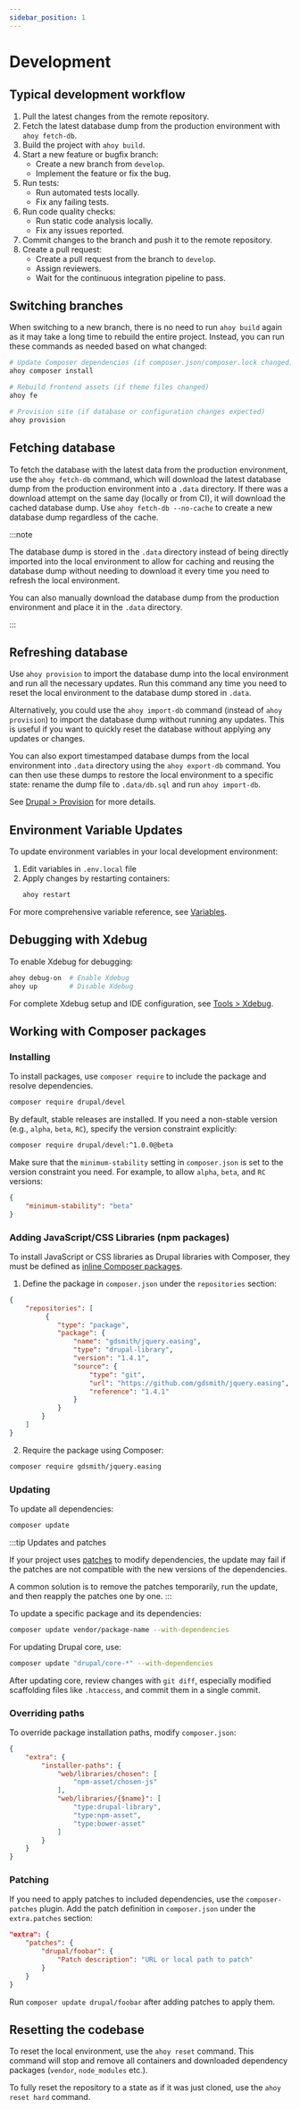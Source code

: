 ```yaml
---
sidebar_position: 1
---
```


# Development

## Typical development workflow

1. Pull the latest changes from the remote repository.
2. Fetch the latest database dump from the production environment with `ahoy fetch-db`.
3. Build the project with `ahoy build`.
4. Start a new feature or bugfix branch:
    - Create a new branch from `develop`.
    - Implement the feature or fix the bug.
5. Run tests:
    - Run automated tests locally.
    - Fix any failing tests.
6. Run code quality checks:
    - Run static code analysis locally.
    - Fix any issues reported.
7. Commit changes to the branch and push it to the remote repository.
8. Create a pull request:
    - Create a pull request from the branch to `develop`.
    - Assign reviewers.
    - Wait for the continuous integration pipeline to pass.

## Switching branches

When switching to a new branch, there is no need to run `ahoy build` again as
it may take a long time to rebuild the entire project. Instead, you can
run these commands as needed based on what changed:

```bash
# Update Composer dependencies (if composer.json/composer.lock changed)
ahoy composer install

# Rebuild frontend assets (if theme files changed)
ahoy fe

# Provision site (if database or configuration changes expected)
ahoy provision
```

## Fetching database

To fetch the database with the latest data from the production environment,
use the `ahoy fetch-db` command, which will download the latest database
dump from the production environment into a `.data` directory. If there was a
download attempt on the same day (locally or from CI), it will download the
cached database dump. Use `ahoy fetch-db --no-cache` to create a new database
dump regardless of the cache.

:::note

The database dump is stored in the `.data` directory instead of being directly
imported into the local environment to allow for caching and reusing the
database dump without needing to download it every time you need to refresh
the local environment.

You can also manually download the database dump from the production environment
and place it in the `.data` directory.

:::

## Refreshing database

Use `ahoy provision` to import the database dump into the local environment
and run all the necessary updates. Run this command any time you need to
reset the local environment to the database dump stored in `.data`.

Alternatively, you could use the `ahoy import-db` command (instead of
`ahoy provision`) to import the database dump without running any updates. This
is useful if you want to quickly reset the database without applying any updates
or changes.

You can also export timestamped database dumps from the local environment into
`.data` directory using the `ahoy export-db` command. You can then use these
dumps to restore the local environment to a specific state: rename the dump
file to `.data/db.sql` and run `ahoy import-db`.

See [Drupal > Provision](../drupal/provision) for more details.

## Environment Variable Updates

To update environment variables in your local development environment:

1. Edit variables in `.env.local` file
2. Apply changes by restarting containers:
   ```bash
   ahoy restart
   ```

For more comprehensive variable reference, see [Variables](variables.mdx).

## Debugging with Xdebug

To enable Xdebug for debugging:

```bash
ahoy debug-on  # Enable Xdebug
ahoy up        # Disable Xdebug
```

For complete Xdebug setup and IDE configuration, see [Tools > Xdebug](../tools/xdebug.mdx).

## Working with Composer packages

### Installing

To install packages, use `composer require` to include the package and resolve dependencies.

```bash
composer require drupal/devel
```

By default, stable releases are installed. If you need a non-stable version (e.g., `alpha`, `beta`, `RC`), specify the version constraint explicitly:

```bash
composer require drupal/devel:^1.0.0@beta
```

Make sure that the `minimum-stability` setting in `composer.json` is set to
the version constraint you need. For example, to allow `alpha`, `beta`, and `RC` versions:

```json
{
    "minimum-stability": "beta"
}
```

### Adding JavaScript/CSS Libraries (npm packages)

To install JavaScript or CSS libraries as Drupal libraries with Composer,
they must be defined as [inline Composer packages](https://getcomposer.org/doc/04-schema.md#repositories).

1. Define the package in `composer.json` under the `repositories` section:

```json
{
    "repositories": [
         {
            "type": "package",
            "package": {
                "name": "gdsmith/jquery.easing",
                "type": "drupal-library",
                "version": "1.4.1",
                "source": {
                    "type": "git",
                    "url": "https://github.com/gdsmith/jquery.easing",
                    "reference": "1.4.1"
                }
            }
        }
    ]
}
```

2. Require the package using Composer:

```bash
composer require gdsmith/jquery.easing
```

### Updating

To update all dependencies:

```bash
composer update
```

:::tip Updates and patches

If your project uses [patches](#patching) to modify dependencies, the update
may fail if the patches are not compatible with the new versions of the
dependencies.

A common solution is to remove the patches temporarily, run the update, and then
reapply the patches one by one.
:::


To update a specific package and its dependencies:

```bash
composer update vendor/package-name --with-dependencies
```

For updating Drupal core, use:

```bash
composer update "drupal/core-*" --with-dependencies
```

After updating core, review changes with `git diff`, especially modified scaffolding files like `.htaccess`, and commit them in a single commit.

### Overriding paths

To override package installation paths, modify `composer.json`:

```json
{
    "extra": {
        "installer-paths": {
            "web/libraries/chosen": [
                "npm-asset/chosen-js"
            ],
            "web/libraries/{$name}": [
                "type:drupal-library",
                "type:npm-asset",
                "type:bower-asset"
            ]
        }
    }
}
```

### Patching

If you need to apply patches to included dependencies, use the `composer-patches` plugin. Add the patch definition in `composer.json` under the `extra.patches` section:

```json
"extra": {
    "patches": {
        "drupal/foobar": {
            "Patch description": "URL or local path to patch"
        }
    }
}
```

Run `composer update drupal/foobar` after adding patches to apply them.

## Resetting the codebase

To reset the local environment, use the `ahoy reset` command. This command will
stop and remove all containers and downloaded dependency packages (`vendor`,
`node_modules` etc.).

To fully reset the repository to a state as if it was just cloned,
use the `ahoy reset hard` command.
